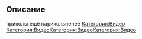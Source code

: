 
== Описание ==
приколы ещё парикольненее
[[Категория:Видео]]
[[Категория:Видео]][[Категория:Видео]][[Категория:Видео]]